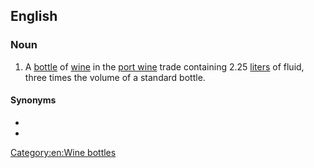 ==English==

===Noun===
{{en-noun}}

# {{lb|en|rare}} A [[bottle]] of [[wine]] in the [[port wine]] trade containing 2.25 [[liter]]s of fluid, three times the volume of a standard bottle.

====Synonyms====
* {{l|en|Marie Jeanne}}
* {{l|en|tappit hen}}

[[Category:en:Wine bottles]]